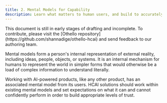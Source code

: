 ```yaml
---
title: 2. Mental Models for Capability
description: Learn what matters to human users, and build to accurately solve for their needs.
---
```


<Callout type='warning'>
  This document is still in early stages of drafting and incomplete. To contribute, please visit the [Othello repository](https://github.com/shannadige/othello-hcai) and send feedback to our authoring team.
</Callout>

Mental models form a person's internal representation of external reality, including ideas, people, objects, or systems. It is an internal mechanism for humans to represent the world in simpler forms that would otherwise be a load of complex information to understand literally.

Working with AI-powered products, like any other product, has an associated mental model from its users. HCAI solutions should work within existing mental models and set expectations on what it can and cannot confidently perform in order to build appropriate levels of trust.